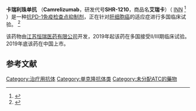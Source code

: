 {{Infobox drug|type=mab|ATC_suffix=|onset=|elimination_half-life=|duration_of_action=|excretion=|CAS_number=1798286-48-2|UNII_Ref={{fdacite|correct|FDA}}|UNII=73096E137E|ATC_prefix=none|PubChem=|metabolism=|DrugBank=|C=|H=|N=|O=|S=|molecular_weight=|synonyms=SHR-1210|legal_CN=Rx|metabolites=|protein_bound=|image=|pregnancy_US=|alt=|mab_type=mab|source=zu|target=[[programmed_cell_death_1|PD1]]|pronounce=|tradename=艾瑞卡|Drugs.com=|MedlinePlus=|pregnancy_AU=|pregnancy_category=|bioavailability=|legal_AU=|legal_AU_comment=|legal_CA=|legal_UK=|legal_US=|legal_UN=|legal_NZ=|legal_status=|routes_of_administration=|drug_name=卡瑞利珠单抗（Camrelizumab）}}'''卡瑞利珠单抗''' （'''Camrelizumab'''，研发代号'''SHR-1210'''，商品名'''艾瑞卡'''）（ [[国际非专利药品名称|INN]] <ref name="WHOList117">{{Cite journal|title=International Nonproprietary Names for Pharmaceutical Substances (INN). Recommended INN: List 77|url=https://www.who.int/medicines/publications/druginformation/innlists/RL77.pdf|last=World Health Organization|authorlink=World Health Organization|journal=WHO Drug Information|issue=1|year=2017|volume=31|access-date=2020-12-21|archive-date=2020-08-13|archive-url=https://web.archive.org/web/20200813061637/https://www.who.int/medicines/publications/druginformation/innlists/RL77.pdf|dead-url=no}}</ref> ）是一种[[PD-1/PD-L1抑制剂|抗PD-1免疫检查点抑制剂]]，正在针对[[肝細胞癌|肝细胞癌]]的适应症进行多国临床试验。 <ref>{{Cite journal|title=Addition of Low-Dose Decitabine to Anti-PD-1 Antibody Camrelizumab in Relapsed/Refractory Classical Hodgkin Lymphoma|date=June 2019|journal=Journal of Clinical Oncology|issue=17|doi=10.1200/JCO.18.02151|volume=37|pages=1479–1489|pmid=31039052|display-authors=6}}</ref>

该药物由[[恒瑞医药|江苏恒瑞医药有限公司]]开发，2019年起该药在多国接受Ⅱ/Ⅲ期临床试验。2019年底该药在中国上市。

== 参考文献 ==
{{Reflist}}
{{Extracellular chemotherapeutic agents}}

[[Category:治疗用抗体|Category:治疗用抗体]]

[[Category:单克隆抗体类|Category:单克隆抗体类]]
[[Category:未分配ATC的藥物|Category:未分配ATC的藥物]]
{{stub}}